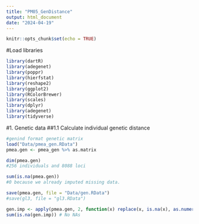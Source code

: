 ```yaml
---
title: "PM05_GenDistance"
output: html_document
date: "2024-04-19"
---
```


```r
knitr::opts_chunk$set(echo = TRUE)
```



#Load libraries 
```r
library(dartR)
library(adegenet)
library(poppr)
library(hierfstat)
library(reshape2)
library(ggplot2)
library(RColorBrewer)
library(scales)
library(dplyr)
library(adegenet)
library(tidyverse)
```

#1. Genetic data
##1.1 Calculate individual genetic distance
```r
#genind format genetic matrix 
load("Data/pmea_gen.RData")
pmea.gen <- pmea_gen %>% as.matrix

dim(pmea.gen)
#256 individuals and 8088 loci

sum(is.na(pmea.gen))
#0 because we already imputed missing data. 

save(pmea.gen, file = "Data/gen.RData")
#save(gl3, file = "gl3.RData")

```

```r
gen.imp <- apply(pmea.gen, 2, function(x) replace(x, is.na(x), as.numeric(names(which.max(table(x))))))
sum(is.na(gen.imp)) # No NAs
```

